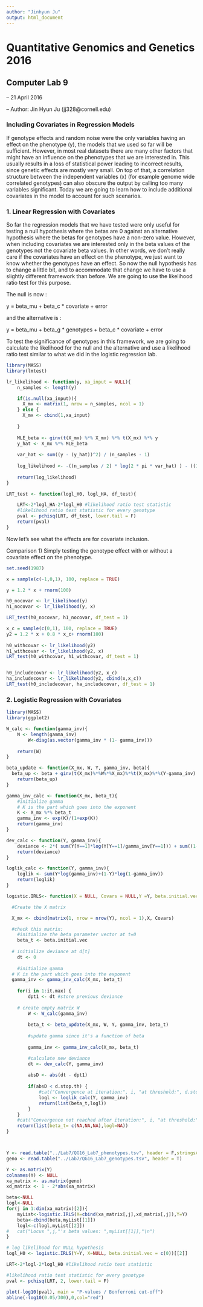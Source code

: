 ```yaml
---
author: "Jinhyun Ju"
output: html_document
---
```


Quantitative Genomics and Genetics 2016
======

Computer Lab 9
------

-- 21 April 2016

-- Author: Jin Hyun Ju (jj328@cornell.edu)

### Including Covariates in Regression Models 

If genotype effects and random noise were the only variables having an effect on the phenotype (y), the models that we used so far will be sufficient. However, in most real datasets there are many other factors that might have an influence on the phenotypes that we are interested in. This usually results in a loss of statistical power leading to incorrect results, since genetic effects are mostly very small. On top of that, a correlation structure between the independent variables (x) (for example genome wide correlated genotypes) can also obscure the output by calling too many variables significant. Today we are going to learn how to include additional covariates in the model to account for such scenarios.

### 1. Linear Regression with Covariates

So far the regression models that we have tested were only useful for testing a null hypothesis where the betas are 0 against an alternative hypothesis where the betas for genotypes have a non-zero value. However, when including covariates we are interested only in the beta values of the genotypes not the covariate beta values. In other words, we don't really care if the covariates have an effect on the phenotype, we just want to know whether the genotypes have an effect. So now the null hypothesis has to change a little bit, and to accommodate that change we have to use a slightly different framework than before. We are going to use the likelihood ratio test for this purpose. 

The null is now :

y = beta_mu + beta_c * covariate + error 

and the alternative is :

y = beta_mu + beta_g * genotypes + beta_c * covariate + error

To test the significance of genotypes in this framework, we are going to calculate the likelihood for the null and the alternative and use a likelihood ratio test similar to what we did in the logistic regression lab. 

```r

library(MASS)
library(lmtest)

lr_likelihood <- function(y, xa_input = NULL){
    n_samples <- length(y)

    if(is.null(xa_input)){
      X_mx <- matrix(1, nrow = n_samples, ncol = 1)  
    } else {
      X_mx <- cbind(1,xa_input)
  
    }
    
    MLE_beta <- ginv(t(X_mx) %*% X_mx) %*% t(X_mx) %*% y
    y_hat <- X_mx %*% MLE_beta
    
    var_hat <- sum((y - (y_hat))^2) / (n_samples - 1)
    
    log_likelihood <- -((n_samples / 2) * log(2 * pi * var_hat) ) - ((1/ (2*var_hat)) * sum((y - (y_hat))^2))
    
    return(log_likelihood)
}

LRT_test <- function(logl_H0, logl_HA, df_test){

    LRT<-2*logl_HA-2*logl_H0 #likelihood ratio test statistic
    #likelihood ratio test statistic for every genotype
    pval <- pchisq(LRT, df_test, lower.tail = F)
    return(pval)
}

```

Now let's see what the effects are for covariate inclusion. 

Comparison 1) Simply testing the genotype effect with or without a covariate effect on the phenotype. 

```r
set.seed(1987)

x = sample(c(-1,0,1), 100, replace = TRUE)

y = 1.2 * x + rnorm(100)

h0_nocovar <- lr_likelihood(y)
h1_nocovar <- lr_likelihood(y, x)

LRT_test(h0_nocovar, h1_nocovar, df_test = 1)

x_c = sample(c(0,1), 100, replace = TRUE)
y2 = 1.2 * x + 0.8 * x_c+ rnorm(100) 
  
h0_withcovar <- lr_likelihood(y2)
h1_withcovar <- lr_likelihood(y2, x)
LRT_test(h0_withcovar, h1_withcovar, df_test = 1)


h0_includecovar <- lr_likelihood(y2, x_c)
ha_includecovar <- lr_likelihood(y2, cbind(x,x_c))
LRT_test(h0_includecovar, ha_includecovar, df_test = 1)

```


### 2. Logistic Regression with Covariates


```r
library(MASS)
library(ggplot2)

W_calc <- function(gamma_inv){
    N <- length(gamma_inv)
		W<-diag(as.vector(gamma_inv * (1- gamma_inv)))
      
    return(W)
}

beta_update <- function(X_mx, W, Y, gamma_inv, beta){
  beta_up <- beta + ginv(t(X_mx)%*%W%*%X_mx)%*%t(X_mx)%*%(Y-gamma_inv)
	return(beta_up)
}

gamma_inv_calc <- function(X_mx, beta_t){
    #initialize gamma
    # K is the part which goes into the exponent
    K <- X_mx %*% beta_t
    gamma_inv <- exp(K)/(1+exp(K))
    return(gamma_inv)
}

dev_calc <- function(Y, gamma_inv){
    deviance <- 2*( sum(Y[Y==1]*log(Y[Y==1]/gamma_inv[Y==1])) + sum((1-Y[Y==0])*log((1-Y[Y==0])/(1-gamma_inv[Y==0]))) )  
    return(deviance)
}

loglik_calc <- function(Y, gamma_inv){
    loglik <- sum(Y*log(gamma_inv)+(1-Y)*log(1-gamma_inv))
    return(loglik)
}

logistic.IRLS<- function(X = NULL, Covars = NULL,Y =Y, beta.initial.vec = c(0,0,0), d.stop.th = 1e-6, it.max = 100) {

  #Create the X matrix

  X_mx <- cbind(matrix(1, nrow = nrow(Y), ncol = 1),X, Covars)

  #check this matrix:
	#initialize the beta parameter vector at t=0
	beta_t <- beta.initial.vec
  
  # initialize deviance at d[t]
	dt <- 0
	
	#initialize gamma
  # K is the part which goes into the exponent
  gamma_inv <- gamma_inv_calc(X_mx, beta_t)
	
	for(i in 1:it.max) {
		dpt1 <- dt #store previous deviance
		
    # create empty matrix W
		W <- W_calc(gamma_inv)
    
		beta_t <- beta_update(X_mx, W, Y, gamma_inv, beta_t)
		
		#update gamma since it's a function of beta
		
		gamma_inv <- gamma_inv_calc(X_mx, beta_t)

		#calculate new deviance
		dt <- dev_calc(Y, gamma_inv)
		
		absD <- abs(dt - dpt1)
		
		if(absD < d.stop.th) {
			#cat("Convergence at iteration:", i, "at threshold:", d.stop.th, "\n")
			logl <- loglik_calc(Y, gamma_inv)
			return(list(beta_t,logl))
		}	
	}
	#cat("Convergence not reached after iteration:", i, "at threshold:", d.stop.th, "\n")
	return(list(beta_t= c(NA,NA,NA),logl=NA))
}



Y <- read.table("../Lab7/QG16_Lab7_phenotypes.tsv", header = F,stringsAsFactors = F)
geno <- read.table("../Lab7/QG16_Lab7_genotypes.tsv", header = T)

Y <- as.matrix(Y)
colnames(Y) <- NULL
xa_matrix <- as.matrix(geno)
xd_matrix <- 1 - 2*abs(xa_matrix)

beta<-NULL
logl<-NULL
for(j in 1:dim(xa_matrix)[2]){
	myList<-logistic.IRLS(X=cbind(xa_matrix[,j],xd_matrix[,j]),Y=Y)
	beta<-cbind(beta,myList[[1]])
	logl<-c(logl,myList[[2]])
#	cat("Locus ",j,"'s beta values: ",myList[[1]],"\n")
}

# log likelihood for NULL hypothesis
logl_H0 <- logistic.IRLS(Y=Y, X=NULL, beta.initial.vec = c(0))[[2]]

LRT<-2*logl-2*logl_H0 #likelihood ratio test statistic

#likelihood ratio test statistic for every genotype
pval <- pchisq(LRT, 2, lower.tail = F)

plot(-log10(pval), main = "P-values / Bonferroni cut-off")
abline(-log10(0.05/300),0,col="red")
```

